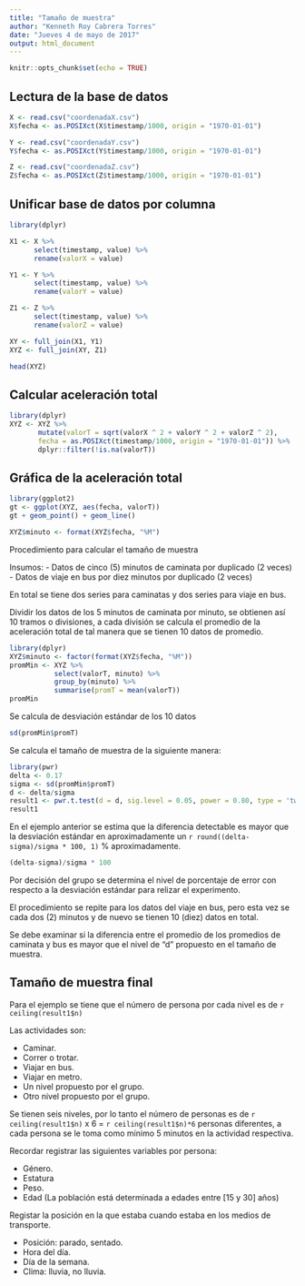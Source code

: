 ```yaml
---
title: "Tamaño de muestra"
author: "Kenneth Roy Cabrera Torres"
date: "Jueves 4 de mayo de 2017"
output: html_document
---
```


```r
knitr::opts_chunk$set(echo = TRUE)
```

## Lectura de la base de datos

```r
X <- read.csv("coordenadaX.csv")
X$fecha <- as.POSIXct(X$timestamp/1000, origin = "1970-01-01")

Y <- read.csv("coordenadaY.csv")
Y$fecha <- as.POSIXct(Y$timestamp/1000, origin = "1970-01-01")

Z <- read.csv("coordenadaZ.csv")
Z$fecha <- as.POSIXct(Z$timestamp/1000, origin = "1970-01-01")

```


## Unificar base de datos por columna

```r
library(dplyr)

X1 <- X %>% 
      select(timestamp, value) %>% 
      rename(valorX = value)

Y1 <- Y %>% 
      select(timestamp, value) %>% 
      rename(valorY = value)

Z1 <- Z %>% 
      select(timestamp, value) %>% 
      rename(valorZ = value)

XY <- full_join(X1, Y1)
XYZ <- full_join(XY, Z1)

head(XYZ)

```

## Calcular aceleración total

```r
library(dplyr)
XYZ <- XYZ %>% 
       mutate(valorT = sqrt(valorX ^ 2 + valorY ^ 2 + valorZ ^ 2),
       fecha = as.POSIXct(timestamp/1000, origin = "1970-01-01")) %>%
       dplyr::filter(!is.na(valorT))
```

## Gráfica de la aceleración total

```r
library(ggplot2)
gt <- ggplot(XYZ, aes(fecha, valorT))
gt + geom_point() + geom_line()
```
```r
XYZ$minuto <- format(XYZ$fecha, "%M")
```

Procedimiento para calcular el tamaño de muestra

Insumos:
 - Datos de cinco (5) minutos de caminata por duplicado (2 veces)
 - Datos de viaje en bus por diez minutos por duplicado (2 veces)

En total se tiene dos series para caminatas y dos series para viaje en bus.

Dividir los datos de los 5 minutos de caminata por minuto, se obtienen 
así 10 tramos o divisiones, a cada división se calcula 
el promedio de la aceleración total de tal manera que se tienen 10 datos 
de promedio.

```r
library(dplyr)
XYZ$minuto <- factor(format(XYZ$fecha, "%M"))
promMin <- XYZ %>%
           select(valorT, minuto) %>%
           group_by(minuto) %>%
           summarise(promT = mean(valorT))
promMin
```


Se calcula de desviación estándar de los 10 datos

```r
sd(promMin$promT)
```


Se calcula el tamaño de muestra de la siguiente manera:

```r
library(pwr)
delta <- 0.17
sigma <- sd(promMin$promT)
d <- delta/sigma
result1 <- pwr.t.test(d = d, sig.level = 0.05, power = 0.80, type = 'two.sample')
result1
```

En el ejemplo anterior se estima que la diferencia detectable es mayor
que la desviación estándar en aproximadamente un `r round((delta-sigma)/sigma * 100, 1)`
% aproximadamente.

```r
(delta-sigma)/sigma * 100
```

Por decisión del grupo se determina el nivel de porcentaje de error con
respecto a la desviación estándar para relizar el experimento.

El procedimiento se repite para los datos del viaje en bus, pero
esta vez se cada dos (2) minutos y de nuevo se tienen 10 (diez) datos en total.

Se debe examinar si la diferencia entre el promedio de los promedios 
de caminata y bus es mayor que el nivel de "d" propuesto en 
el tamaño de muestra.

## Tamaño de muestra final

Para el ejemplo se tiene que el número de persona por cada nivel
es de `r ceiling(result1$n)`

Las actividades son:

 - Caminar.
 - Correr o trotar.
 - Viajar en bus.
 - Viajar en metro.
 - Un nivel propuesto por el grupo.
 - Otro nivel propuesto por el grupo.
 
 Se tienen seis niveles, por lo tanto el número de personas es de
 `r ceiling(result1$n)` x 6 = `r ceiling(result1$n)*6` personas diferentes, 
 a cada persona se le toma como mínimo 5 minutos en la actividad respectiva.
 
 Recordar registrar las siguientes variables por persona:
 
  - Género.
  - Estatura
  - Peso.
  - Edad (La población está determinada a edades entre [15 y 30] años)
  
Registar la posición en la que estaba cuando estaba en los medios de transporte.

  - Posición: parado, sentado.
  - Hora del día.
  - Día de la semana.
  - Clima: lluvia, no lluvia.
  
  
  
  


